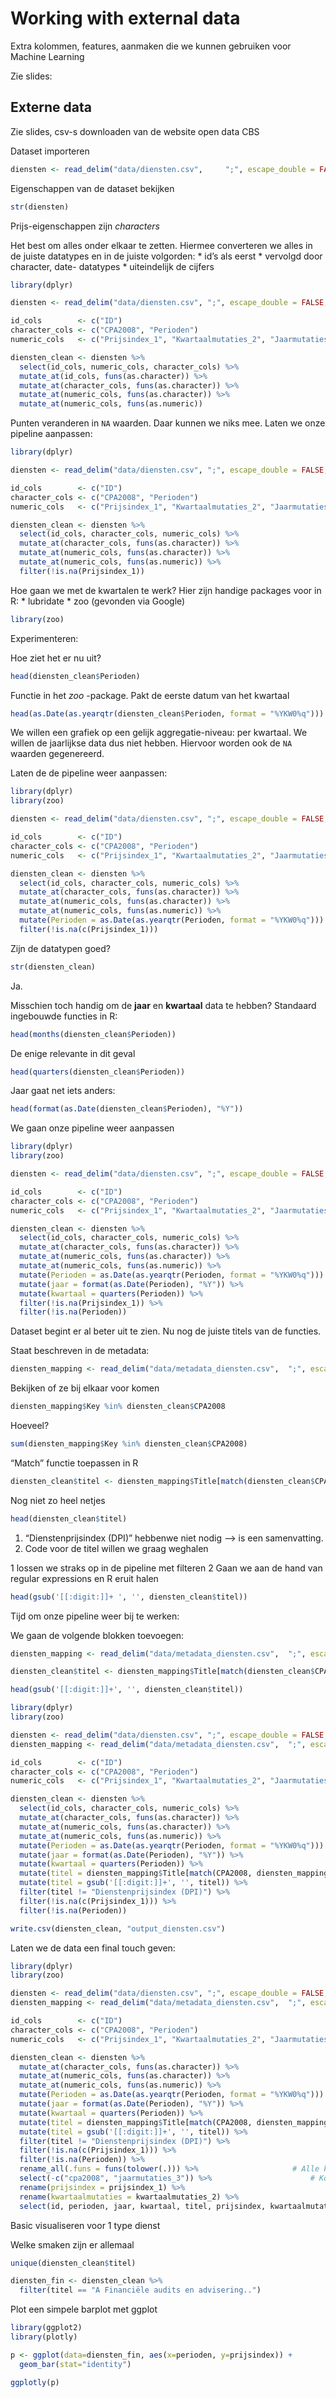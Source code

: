 # Working with external data

Extra kolommen, features, aanmaken die we kunnen gebruiken voor Machine Learning


Zie slides:



## Externe data

Zie slides, csv-s downloaden van de website open data CBS


Dataset importeren

```r
diensten <- read_delim("data/diensten.csv",     ";", escape_double = FALSE, trim_ws = TRUE)
```


Eigenschappen van de dataset bekijken

```r
str(diensten)
```

Prijs-eigenschappen zijn *characters*

Het best om alles onder elkaar te zetten. 
Hiermee converteren we alles in de juiste datatypes en in de juiste volgorden:
* id's als eerst
* vervolgd door character, date- datatypes
* uiteindelijk de cijfers

```r
library(dplyr)

diensten <- read_delim("data/diensten.csv", ";", escape_double = FALSE, trim_ws = TRUE)

id_cols        <- c("ID")
character_cols <- c("CPA2008", "Perioden")
numeric_cols   <- c("Prijsindex_1", "Kwartaalmutaties_2", "Jaarmutaties_3") 

diensten_clean <- diensten %>%
  select(id_cols, numeric_cols, character_cols) %>%  
  mutate_at(id_cols, funs(as.character)) %>% 
  mutate_at(character_cols, funs(as.character)) %>%              
  mutate_at(numeric_cols, funs(as.character)) %>%                
  mutate_at(numeric_cols, funs(as.numeric)) 
```

Punten veranderen in `NA` waarden. Daar kunnen we niks mee. Laten we onze pipeline aanpassen:

```r
library(dplyr)

diensten <- read_delim("data/diensten.csv", ";", escape_double = FALSE, trim_ws = TRUE)

id_cols        <- c("ID")
character_cols <- c("CPA2008", "Perioden")
numeric_cols   <- c("Prijsindex_1", "Kwartaalmutaties_2", "Jaarmutaties_3") 

diensten_clean <- diensten %>%
  select(id_cols, character_cols, numeric_cols) %>%               
  mutate_at(character_cols, funs(as.character)) %>%              
  mutate_at(numeric_cols, funs(as.character)) %>%                
  mutate_at(numeric_cols, funs(as.numeric)) %>%
  filter(!is.na(Prijsindex_1)) 
```


Hoe gaan we met de kwartalen te werk? Hier zijn handige packages voor in R:
* lubridate
* zoo (gevonden via Google)

```r
library(zoo)
```

Experimenteren:

Hoe ziet het er nu uit?

```r
head(diensten_clean$Perioden)
```

Functie in het *zoo* -package. Pakt de eerste datum van het kwartaal

```r
head(as.Date(as.yearqtr(diensten_clean$Perioden, format = "%YKW0%q")))
```

We willen een grafiek op een gelijk aggregatie-niveau: per kwartaal. We willen de jaarlijkse data dus niet hebben. Hiervoor worden ook de `NA` waarden gegenereerd.


Laten de de pipeline weer aanpassen:

```r
library(dplyr)
library(zoo)

diensten <- read_delim("data/diensten.csv", ";", escape_double = FALSE, trim_ws = TRUE)

id_cols        <- c("ID")
character_cols <- c("CPA2008", "Perioden")
numeric_cols   <- c("Prijsindex_1", "Kwartaalmutaties_2", "Jaarmutaties_3") 

diensten_clean <- diensten %>%
  select(id_cols, character_cols, numeric_cols) %>%               
  mutate_at(character_cols, funs(as.character)) %>%              
  mutate_at(numeric_cols, funs(as.character)) %>%                
  mutate_at(numeric_cols, funs(as.numeric)) %>%
  mutate(Perioden = as.Date(as.yearqtr(Perioden, format = "%YKW0%q"))) %>%
  filter(!is.na(c(Prijsindex_1))) 
```

Zijn de datatypen goed?

```r
str(diensten_clean)

```

Ja.


Misschien toch handig om de **jaar** en **kwartaal** data te hebben? Standaard ingebouwde functies in R:


```r
head(months(diensten_clean$Perioden))
```

De enige relevante in dit geval

```r
head(quarters(diensten_clean$Perioden))
```

Jaar gaat net iets anders:

```r
head(format(as.Date(diensten_clean$Perioden), "%Y"))
```

We gaan onze pipeline weer aanpassen

```r
library(dplyr)
library(zoo)

diensten <- read_delim("data/diensten.csv", ";", escape_double = FALSE, trim_ws = TRUE)

id_cols        <- c("ID")
character_cols <- c("CPA2008", "Perioden")
numeric_cols   <- c("Prijsindex_1", "Kwartaalmutaties_2", "Jaarmutaties_3") 

diensten_clean <- diensten %>%
  select(id_cols, character_cols, numeric_cols) %>%               
  mutate_at(character_cols, funs(as.character)) %>%              
  mutate_at(numeric_cols, funs(as.character)) %>%                
  mutate_at(numeric_cols, funs(as.numeric)) %>%
  mutate(Perioden = as.Date(as.yearqtr(Perioden, format = "%YKW0%q"))) %>%
  mutate(jaar = format(as.Date(Perioden), "%Y")) %>%
  mutate(kwartaal = quarters(Perioden)) %>%
  filter(!is.na(Prijsindex_1)) %>%
  filter(!is.na(Perioden))
```

Dataset begint er al beter uit te zien. Nu nog de juiste titels van de functies.

Staat beschreven in de metadata:

```r
diensten_mapping <- read_delim("data/metadata_diensten.csv",  ";", escape_double = FALSE, trim_ws = TRUE, skip = 11)
```


Bekijken of ze bij elkaar voor komen

```r
diensten_mapping$Key %in% diensten_clean$CPA2008
```

Hoeveel?

```r
sum(diensten_mapping$Key %in% diensten_clean$CPA2008)
```


"Match" functie toepassen in R



```r
diensten_clean$titel <- diensten_mapping$Title[match(diensten_clean$CPA2008, diensten_mapping$Key)]
```

Nog niet zo heel netjes

```r
head(diensten_clean$titel)
```

1) "Dienstenprijsindex (DPI)"  hebbenwe niet nodig --> is een samenvatting. 
2) Code voor de titel willen we graag weghalen

1 lossen we straks op in de pipeline met filteren
2 Gaan we aan de hand van regular expressions en R eruit halen

```r
head(gsub('[[:digit:]]+ ', '', diensten_clean$titel))
```

Tijd om onze pipeline weer bij te werken:

We gaan de volgende blokken toevoegen:

```r
diensten_mapping <- read_delim("data/metadata_diensten.csv",  ";", escape_double = FALSE, trim_ws = TRUE, skip = 11)
```

```r
diensten_clean$titel <- diensten_mapping$Title[match(diensten_clean$CPA2008, diensten_mapping$Key)]
```

```r
head(gsub('[[:digit:]]+', '', diensten_clean$titel))
```


```r
library(dplyr)
library(zoo)

diensten <- read_delim("data/diensten.csv", ";", escape_double = FALSE, trim_ws = TRUE)
diensten_mapping <- read_delim("data/metadata_diensten.csv",  ";", escape_double = FALSE, trim_ws = TRUE, skip = 11)

id_cols        <- c("ID")
character_cols <- c("CPA2008", "Perioden")
numeric_cols   <- c("Prijsindex_1", "Kwartaalmutaties_2", "Jaarmutaties_3") 

diensten_clean <- diensten %>%
  select(id_cols, character_cols, numeric_cols) %>%               
  mutate_at(character_cols, funs(as.character)) %>%              
  mutate_at(numeric_cols, funs(as.character)) %>%                
  mutate_at(numeric_cols, funs(as.numeric)) %>%
  mutate(Perioden = as.Date(as.yearqtr(Perioden, format = "%YKW0%q"))) %>%
  mutate(jaar = format(as.Date(Perioden), "%Y")) %>%
  mutate(kwartaal = quarters(Perioden)) %>%
  mutate(titel = diensten_mapping$Title[match(CPA2008, diensten_mapping$Key)]) %>%
  mutate(titel = gsub('[[:digit:]]+', '', titel)) %>%
  filter(titel != "Dienstenprijsindex (DPI)") %>%
  filter(!is.na(c(Prijsindex_1))) %>%
  filter(!is.na(Perioden))
```

```r
write.csv(diensten_clean, "output_diensten.csv")
```


Laten we de data een final touch geven:


```r
library(dplyr)
library(zoo)

diensten <- read_delim("data/diensten.csv", ";", escape_double = FALSE, trim_ws = TRUE)
diensten_mapping <- read_delim("data/metadata_diensten.csv",  ";", escape_double = FALSE, trim_ws = TRUE, skip = 11)

id_cols        <- c("ID")
character_cols <- c("CPA2008", "Perioden")
numeric_cols   <- c("Prijsindex_1", "Kwartaalmutaties_2", "Jaarmutaties_3") 

diensten_clean <- diensten %>%             
  mutate_at(character_cols, funs(as.character)) %>%              
  mutate_at(numeric_cols, funs(as.character)) %>%                
  mutate_at(numeric_cols, funs(as.numeric)) %>%
  mutate(Perioden = as.Date(as.yearqtr(Perioden, format = "%YKW0%q"))) %>%
  mutate(jaar = format(as.Date(Perioden), "%Y")) %>%
  mutate(kwartaal = quarters(Perioden)) %>%
  mutate(titel = diensten_mapping$Title[match(CPA2008, diensten_mapping$Key)]) %>%
  mutate(titel = gsub('[[:digit:]]+', '', titel)) %>%
  filter(titel != "Dienstenprijsindex (DPI)") %>%
  filter(!is.na(c(Prijsindex_1))) %>%
  filter(!is.na(Perioden)) %>%
  rename_all(.funs = funs(tolower(.))) %>%                     # Alle kolommen naar lowercase
  select(-c("cpa2008", "jaarmutaties_3")) %>%                      # Kolommen verwijderen die niet meer van belang zijn
  rename(prijsindex = prijsindex_1) %>%
  rename(kwartaalmutaties = kwartaalmutaties_2) %>%
  select(id, perioden, jaar, kwartaal, titel, prijsindex, kwartaalmutaties)
```

Basic visualiseren voor 1 type dienst

Welke smaken zijn er allemaal

```r
unique(diensten_clean$titel)
```

```r
diensten_fin <- diensten_clean %>%
  filter(titel == "A Financiële audits en advisering..")
```

Plot een simpele barplot met ggplot

```r
library(ggplot2)
library(plotly)

p <- ggplot(data=diensten_fin, aes(x=perioden, y=prijsindex)) +
  geom_bar(stat="identity") 

ggplotly(p)
```






